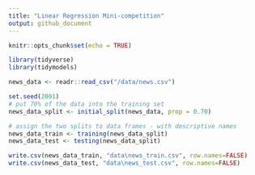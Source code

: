 ```yaml
---
title: "Linear Regression Mini-competition"
output: github_document
---
```


```r
knitr::opts_chunk$set(echo = TRUE)
```

```r
library(tidyverse)
library(tidymodels)
```



```r
news_data <- readr::read_csv("/data/news.csv")
```


```r
set.seed(2001)
# put 70% of the data into the training set
news_data_split <- initial_split(news_data, prop = 0.70)

# assign the two splits to data frames - with descriptive names
news_data_train <- training(news_data_split)
news_data_test <- testing(news_data_split)
```

```r
write.csv(news_data_train, "data\news_train.csv", row.names=FALSE)
write.csv(news_data_test, "data\news_test.csv", row.names=FALSE)
```

